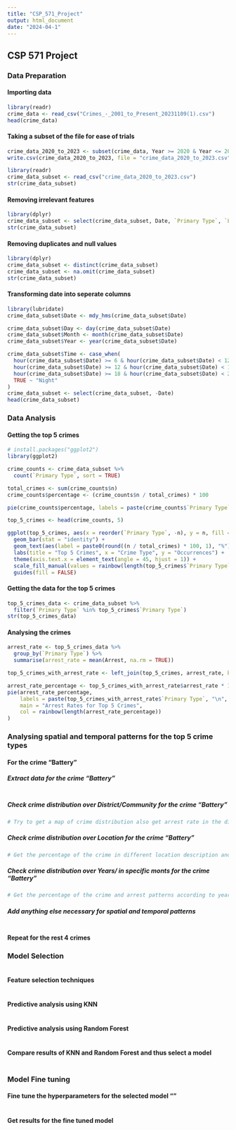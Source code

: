 ---
title: "CSP_571_Project"
output: html_document
date: "2024-04-1"
---

## CSP 571 Project

### Data Preparation

#### Importing data

```{r}
library(readr)
crime_data <- read_csv("Crimes_-_2001_to_Present_20231109(1).csv")
head(crime_data)
```
#### Taking a subset of the file for ease of trials
```{r}
crime_data_2020_to_2023 <- subset(crime_data, Year >= 2020 & Year <= 2023)
write.csv(crime_data_2020_to_2023, file = "crime_data_2020_to_2023.csv", row.names = FALSE)
```
```{r}
library(readr)
crime_data_subset <- read_csv("crime_data_2020_to_2023.csv")
str(crime_data_subset)
```
#### Removing irrelevant features
```{r}
library(dplyr)
crime_data_subset <- select(crime_data_subset, Date, `Primary Type`, `Location Description`, District, `Community Area`, Arrest)
str(crime_data_subset)
```
#### Removing duplicates and null values
```{r}
library(dplyr)
crime_data_subset <- distinct(crime_data_subset)
crime_data_subset <- na.omit(crime_data_subset)
str(crime_data_subset)
```
#### Transforming date into seperate columns
```{r}
library(lubridate)
crime_data_subset$Date <- mdy_hms(crime_data_subset$Date)

crime_data_subset$Day <- day(crime_data_subset$Date)
crime_data_subset$Month <- month(crime_data_subset$Date)
crime_data_subset$Year <- year(crime_data_subset$Date)

crime_data_subset$Time <- case_when(
  hour(crime_data_subset$Date) >= 6 & hour(crime_data_subset$Date) < 12 ~ "Morning",
  hour(crime_data_subset$Date) >= 12 & hour(crime_data_subset$Date) < 18 ~ "Afternoon",
  hour(crime_data_subset$Date) >= 18 & hour(crime_data_subset$Date) < 24 ~ "Evening",
  TRUE ~ "Night"
)
crime_data_subset <- select(crime_data_subset, -Date)
head(crime_data_subset)
```
### Data Analysis

#### Getting the top 5 crimes
```{r}
# install.packages("ggplot2")
library(ggplot2)

crime_counts <- crime_data_subset %>%
  count(`Primary Type`, sort = TRUE)

total_crimes <- sum(crime_counts$n)
crime_counts$percentage <- (crime_counts$n / total_crimes) * 100

pie(crime_counts$percentage, labels = paste(crime_counts$`Primary Type`, "\n", round(crime_counts$percentage, 1), "%"), col = pie_colors, main = "Occurrences of Crime", cex = 0.5)

top_5_crimes <- head(crime_counts, 5)

ggplot(top_5_crimes, aes(x = reorder(`Primary Type`, -n), y = n, fill = `Primary Type`)) +
  geom_bar(stat = "identity") +
  geom_text(aes(label = paste0(round((n / total_crimes) * 100, 1), "%")), vjust = -0.5, size = 3) +
  labs(title = "Top 5 Crimes", x = "Crime Type", y = "Occurrences") +
  theme(axis.text.x = element_text(angle = 45, hjust = 1)) +
  scale_fill_manual(values = rainbow(length(top_5_crimes$`Primary Type`))) +
  guides(fill = FALSE)
```
#### Getting the data for the top 5 crimes
```{r}
top_5_crimes_data <- crime_data_subset %>%
  filter(`Primary Type` %in% top_5_crimes$`Primary Type`)
str(top_5_crimes_data)
```
#### Analysing the crimes
```{r}
arrest_rate <- top_5_crimes_data %>%
  group_by(`Primary Type`) %>%
  summarise(arrest_rate = mean(Arrest, na.rm = TRUE))

top_5_crimes_with_arrest_rate <- left_join(top_5_crimes, arrest_rate, by = "Primary Type")

arrest_rate_percentage <- top_5_crimes_with_arrest_rate$arrest_rate * 100
pie(arrest_rate_percentage, 
    labels = paste(top_5_crimes_with_arrest_rate$`Primary Type`, "\n", round(arrest_rate_percentage, 2), "%"),
    main = "Arrest Rates for Top 5 Crimes",
    col = rainbow(length(arrest_rate_percentage))
)
```
### Analysing spatial and temporal patterns for the top 5 crime types

#### For the crime "Battery"

##### Extract data for the crime "Battery"
```{r}

```
##### Check crime distribution over District/Community for the crime "Battery"
```{r}
# Try to get a map of crime distribution also get arrest rate in the distribution
```
##### Check crime distribution over Location for the crime "Battery"
```{r}
# Get the percentage of the crime in different location description and output as a figure or chart. Also get arrest rate for the locations
```
##### Check crime distribution over Years/ in specific monts for the crime "Battery"
```{r}
# Get the percentage of the crime and arrest patterns according to years and months. 
```

##### Add anything else necessary for spatial and temporal patterns
```{r}

```

#### Repeat for the rest 4 crimes

### Model Selection 
```{r}

```
#### Feature selection techniques
```{r}

```
#### Predictive analysis using KNN 
```{r}

```
#### Predictive analysis using Random Forest 
```{r}

```
#### Compare results of KNN and Random Forest and thus select a model 
```{r}

```
### Model Fine tuning

#### Fine tune the hyperparameters for the selected model ""
```{r}

```
#### Get results for the fine tuned model
```{r}

```